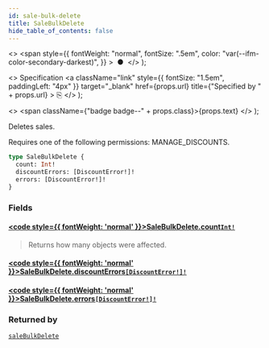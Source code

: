 ```yaml
---
id: sale-bulk-delete
title: SaleBulkDelete
hide_table_of_contents: false
---
```


  <>
    <span
      style={{
        fontWeight: "normal",
        fontSize: ".5em",
        color: "var(--ifm-color-secondary-darkest)",
      }}
    >
      &nbsp;●&nbsp;
    </span>
  </>
);

  <>
    Specification
    <a
      className="link"
      style={{ fontSize: "1.5em", paddingLeft: "4px" }}
      target="\_blank"
      href={props.url}
      title={"Specified by " + props.url}
    >
      ⎘
    </a>
  </>
);

  <>
    <span className={"badge badge--" + props.class}>{props.text}</span>
  </>
);

Deletes sales.

Requires one of the following permissions: MANAGE_DISCOUNTS.

```graphql
type SaleBulkDelete {
  count: Int!
  discountErrors: [DiscountError!]!
  errors: [DiscountError!]!
}
```

### Fields

#### [<code style={{ fontWeight: 'normal' }}>SaleBulkDelete.<b>count</b></code>](#)<Bullet />[`Int!`](../../../storefront/miscellaneous/scalars/int) <Badge class="secondary" text="non-null"/> <Badge class="secondary" text="scalar"/>

> Returns how many objects were affected.

#### [<code style={{ fontWeight: 'normal' }}>SaleBulkDelete.<b>discountErrors</b></code>](#)<Bullet />[`[DiscountError!]!`](../../../storefront/discounts/objects/discount-error) <Badge class="secondary" text="non-null"/> <Badge class="secondary" text="object"/>

>

#### [<code style={{ fontWeight: 'normal' }}>SaleBulkDelete.<b>errors</b></code>](#)<Bullet />[`[DiscountError!]!`](../../../storefront/discounts/objects/discount-error) <Badge class="secondary" text="non-null"/> <Badge class="secondary" text="object"/>

>

### Returned by

[`saleBulkDelete`](../../../storefront/discounts/mutations/sale-bulk-delete) <Badge class="secondary" text="mutation"/>
